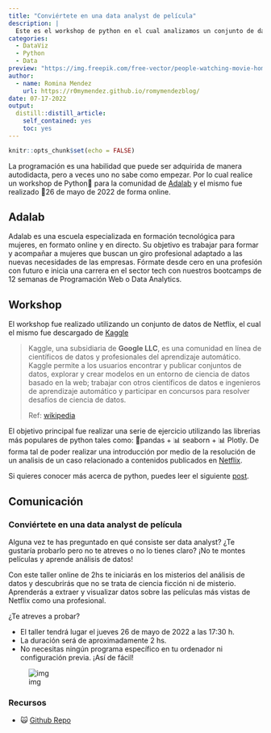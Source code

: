```yaml
---
title: "Conviértete en una data analyst de película"
description: |
  Este es el workshop de python en el cual analizamos un conjunto de datos de Neflix  y el mismo fue realizado de forma online para la comunidad de Adalab
categories:
  - DataViz
  - Python
  - Data
preview: "https://img.freepik.com/free-vector/people-watching-movie-home_23-2148568229.jpg"
author:
  - name: Romina Mendez
    url: https://r0mymendez.github.io/romymendezblog/
date: 07-17-2022
output:
  distill::distill_article:
    self_contained: yes
    toc: yes
---
```


```r
knitr::opts_chunk$set(echo = FALSE)
```

La programación es una habilidad que puede ser adquirida de manera autodidacta, pero a veces uno no sabe como empezar. Por lo cual realice un workshop de Python🐍 para la comunidad de [Adalab](https://adalab.es/) y el mismo fue realizado 📆26 de mayo de 2022 de forma online.

## Adalab

Adalab es una escuela especializada en formación tecnológica para mujeres, en formato online y en directo. Su objetivo es trabajar para formar y acompañar a mujeres que buscan un giro profesional adaptado a las nuevas necesidades de las empresas. Fórmate desde cero en una profesión con futuro e inicia una carrera en el sector tech con nuestros bootcamps de 12 semanas de Programación Web o Data Analytics.

## Workshop

El workshop fue realizado utilizando un conjunto de datos de Netflix, el cual el mismo fue descargado de [Kaggle](https://www.kaggle.com/datasets/shivamb/netflix-shows)

> Kaggle, una subsidiaria de **Google LLC**, es una comunidad en línea de científicos de datos y profesionales del aprendizaje automático. Kaggle permite a los usuarios encontrar y publicar conjuntos de datos, explorar y crear modelos en un entorno de ciencia de datos basado en la web; trabajar con otros científicos de datos e ingenieros de aprendizaje automático y participar en concursos para resolver desafíos de ciencia de datos.
>
> Ref: [wikipedia](https://es.wikipedia.org/wiki/Kaggle)

El objetivo principal fue realizar una serie de ejercicio utilizando las librerias más populares de python tales como: 🐼pandas + 📊 seaborn + 📊 Plotly. De forma tal de poder realizar una introducción por medio de la resolución de un analisis de un caso relacionado a contenidos publicados en [Netflix](https://www.netflix.com/).

Si quieres conocer más acerca de python, puedes leer el siguiente [post](https://r0mymendez.github.io/romymendezblog/posts/2021-02-21-introduccin-a-visualizaciones-con-python/).

## Comunicación

### Conviértete en una data analyst de película

Alguna vez te has preguntado en qué consiste ser data analyst? ¿Te gustaría probarlo pero no te atreves o no lo tienes claro? ¡No te montes películas y aprende análisis de datos!

Con este taller online de 2hs te iniciarás en los misterios del análisis de datos y descubrirás que no se trata de ciencia ficción ni de misterio. Aprenderás a extraer y visualizar datos sobre las películas más vistas de Netflix como una profesional.

¿Te atreves a probar?

-   El taller tendrá lugar el jueves 26 de mayo de 2022 a las 17:30 h.
-   La duración será de aproximadamente 2 hs.
-   No necesitas ningún programa específico en tu ordenador ni configuración previa. ¡Así de fácil!

![img](https://github.com/r0mymendez/adalab-workshop-python/raw/main/Taller%20Data%20Analytics%20Netflix%20banner.png)

### Recursos

-   🙀 [Github Repo](https://github.com/r0mymendez/adalab-workshop-python)
